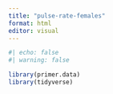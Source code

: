 ```yaml
---
title: "pulse-rate-females"
format: html
editor: visual
---
```


```r
#| echo: false
#| warning: false

library(primer.data)
library(tidyverse)
```

